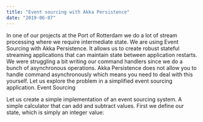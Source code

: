 ```yaml
---
title: "Event sourcing with Akka Persistence"
date: "2019-06-07"
---
```


In one of our projects at the Port of Rotterdam we do a lot of stream processing where we require intermediate state. We are using Event Sourcing with Akka Persistence. It allows us to create robust stateful streaming applications that can maintain state between application restarts. We were struggling a bit writing our command handlers since we do a bunch of asynchronous operations. Akka Persistence does not allow you to handle command asynchronously which means you need to deal with this yourself. Let us explore the problem in a simplified event sourcing application.
Event Sourcing

Let us create a simple implementation of an event sourcing system. A simple calculator that can add and subtract values. First we define our state, which is simply an integer value:
